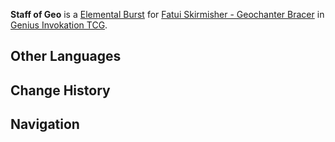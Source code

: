 {{Genius Invokation TCG Skill Infobox
|image      = Staff of Geo Character Card Skill.png
|type       = Elemental Burst
|character  = Fatui Skirmisher - Geochanter Bracer
|element    = Geo
|matching   = 3
|energy     = 3
|effect     = Deals 3 {{Color|Geo DMG}}. This character gains '''Geo Elemental Equipment''', creating 1 '''Crystal Shield'''.<br><br>'''Geo Elemental Equipment'''<br>'''When the character to which this is attached takes DMG: '''Decrease 1 DMG. When {{Color|Geo DMG}} is decreased, consume 1 additional '''Usage(s)'''.<br>'''Usage(s): 3'''<br><br>'''Crystal Shield'''<br>'''When your active character takes DMG: '''Decrease DMG taken by 1.<br>'''Usage(s): 3'''<br>When '''Geo Elemental Equipment''' leaves play:''' Remove this effect.
|order      = 3
}}
'''Staff of Geo''' is a [[Character Card Elemental Burst|Elemental Burst]] for [[Fatui Skirmisher - Geochanter Bracer (Character Card)|Fatui Skirmisher - Geochanter Bracer]] in [[Genius Invokation TCG]].

==Other Languages==
{{Other Languages
|en      = Staff of Geo
|zhs     = 尘岩长杖
|zhs_rm  = Chényán Chángzhàng
|zht     = 塵岩長杖
|zht_rm  = Chényán Chángzhàng
|zh_tl   = Long Staff of Dust and {{lex|Geo|zh}}
|ja      = 岩のロッド
|ja_rm   = Iwa no Roddo
|ja_tl   = Rod of {{lex|Geo|ja}}
|ko      = 바위 지팡이
|ko_rm   = 
|ko_tl   = 
|es      = Culatazo Geo
|es_tl   = Geo Recoil
|fr      = Bâton de poussières
|fr_tl   = Staff of Dusts
|ru      = Гео-посох
|ru_tl   = Geo-Staff
|th      = Staff of Geo
|vi      = Trượng Dài Bụi Đá
|vi_tl   = 
|de      = Felsenstab
|de_tl   = Rock Staff
|id      = Staff of Geo
|pt      = Cetro Geo
|pt_tl   = 
|tr      = Toprak Asası
|tr_tl   = 
|it      = Asta di Geo
|it_tl   = 
}}

==Change History==
{{Change History|3.7}}

==Navigation==
{{Genius Invokation TCG Skill Navbox|Fatui Skirmisher - Geochanter Bracer}}